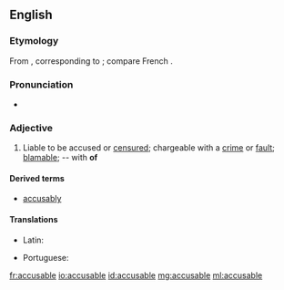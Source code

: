 ==English==

===Etymology===
From {{etyl|la|en}} {{m|la|accūsābilis||accusable}}, corresponding to {{suffix|accuse|able|lang=en}}; compare French {{term|accusable|lang=fr}}.

===Pronunciation===
* {{IPA|/əˈkjuːzəbl/|lang=en}}

===Adjective===
{{en-adj}}

# Liable to be accused or [[censure]]d; chargeable with a [[crime]] or [[fault]]; [[blamable]]; -- with '''of'''

====Derived terms====
* [[accusably]]

====Translations====
{{trans-top|liable to be accused}}
* Latin: {{t|la|accusabilis}}
{{trans-mid}}
* Portuguese: {{t|pt|acusável}}
{{trans-bottom}}

[[fr:accusable]]
[[io:accusable]]
[[id:accusable]]
[[mg:accusable]]
[[ml:accusable]]
